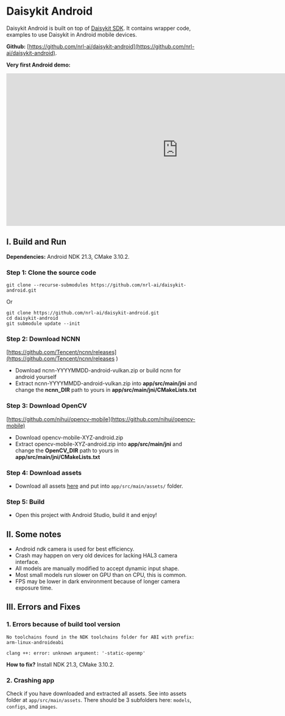 # Daisykit Android

Daisykit Android is built on top of [Daisykit SDK](/docs/getting-started/sdk/). It contains wrapper code, examples to use Daisykit in Android mobile devices.

**Github:** [https://github.com/nrl-ai/daisykit-android](https://github.com/nrl-ai/daisykit-android).

**Very first Android demo:**

<iframe loading="lazy" width="900" height="400" src="https://www.youtube.com/embed/fla2a5D9W6g" title="YouTube video player" frameborder="0" allow="accelerometer; autoplay; clipboard-write; encrypted-media; gyroscope; picture-in-picture" allowfullscreen></iframe>

## I. Build and Run

**Dependencies:** Android NDK 21.3, CMake 3.10.2.

### Step 1: Clone the source code

```
git clone --recurse-submodules https://github.com/nrl-ai/daisykit-android.git
```

Or

```
git clone https://github.com/nrl-ai/daisykit-android.git
cd daisykit-android
git submodule update --init
```
### Step 2: Download NCNN

[https://github.com/Tencent/ncnn/releases](https://github.com/Tencent/ncnn/releases )

- Download ncnn-YYYYMMDD-android-vulkan.zip or build ncnn for android yourself
- Extract ncnn-YYYYMMDD-android-vulkan.zip into **app/src/main/jni** and change the **ncnn_DIR** path to yours in **app/src/main/jni/CMakeLists.txt**

### Step 3: Download OpenCV

[https://github.com/nihui/opencv-mobile](https://github.com/nihui/opencv-mobile)

- Download opencv-mobile-XYZ-android.zip
- Extract opencv-mobile-XYZ-android.zip into **app/src/main/jni** and change the **OpenCV_DIR** path to yours in **app/src/main/jni/CMakeLists.txt**

### Step 4: Download assets

- Download all assets [here](https://drive.google.com/drive/folders/1ZAM8W4hHkV7-zmfHFjIGLAuso3QajUfW?usp=sharing) and put into `app/src/main/assets/` folder.

### Step 5: Build

- Open this project with Android Studio, build it and enjoy!

## II. Some notes

- Android ndk camera is used for best efficiency.
- Crash may happen on very old devices for lacking HAL3 camera interface.
- All models are manually modified to accept dynamic input shape.
- Most small models run slower on GPU than on CPU, this is common.
- FPS may be lower in dark environment because of longer camera exposure time.

## III. Errors and Fixes

### 1. Errors because of build tool version

```
No toolchains found in the NDK toolchains folder for ABI with prefix: arm-linux-androideabi
```

```
clang ++: error: unknown argument: '-static-openmp'
```

**How to fix?** Install NDK 21.3, CMake 3.10.2.

### 2. Crashing app

Check if you have downloaded and extracted all assets. See into assets folder at `app/src/main/assets`. There should be 3 subfolders here: `models`, `configs`, and `images`.
